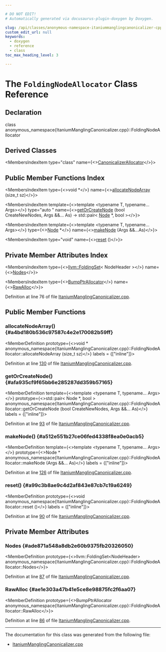 ```yaml
---

# DO NOT EDIT!
# Automatically generated via docusaurus-plugin-doxygen by Doxygen.

slug: /api/classes/anonymous-namespace-itaniummanglingcanonicalizer-cpp-/foldingnodeallocator
custom_edit_url: null
keywords:
  - doxygen
  - reference
  - class
toc_max_heading_level: 3

---
```





# The `FoldingNodeAllocator` Class Reference

<DoxygenPage pluginConfig={pluginConfig}>



## Declaration

<CodeBlock>class anonymous_namespace{ItaniumManglingCanonicalizer.cpp}::FoldingNodeAllocator</CodeBlock>

## Derived Classes

<MembersIndex>

<MembersIndexItem
  type="class"
  name={<><a href="/docs/api/classes/anonymous-namespace-itaniummanglingcanonicalizer-cpp-/canonicalizerallocator">CanonicalizerAllocator</a></>}>
</MembersIndexItem>

</MembersIndex>

## Public Member Functions Index

<MembersIndex>

<MembersIndexItem
  type={<>void &#42;</>}
  name={<><a href="#a4bd180b536c97587c4e2e170082b59ff">allocateNodeArray</a> (size&#95;t sz)</>}>
</MembersIndexItem>

<MembersIndexItem
  template={<>template &lt;typename T, typename... Args&gt;</>}
  type="auto "
  name={<><a href="#afa935cf9f65bb6e285287dd359b57165">getOrCreateNode</a> (bool CreateNewNodes, Args &amp;&amp;... As) -&gt; std::pair&lt; <a href="/docs/api/classes/node">Node</a> &#42;, bool &gt;</>}>
</MembersIndexItem>

<MembersIndexItem
  template={<>template &lt;typename T, typename... Args&gt;</>}
  type={<><a href="/docs/api/classes/node">Node</a> &#42;</>}
  name={<><a href="#a512e551b27ce06fed4338f8ea0e0acb5">makeNode</a> (Args &amp;&amp;...As)</>}>
</MembersIndexItem>

<MembersIndexItem
  type="void"
  name={<><a href="#a99c3b8ae9c4d2af843e87cb7c19a6249">reset</a> ()</>}>
</MembersIndexItem>

</MembersIndex>

## Private Member Attributes Index

<MembersIndex>

<MembersIndexItem
  type={<><a href="/docs/api/classes/llvm/foldingset">llvm::FoldingSet</a>&lt; NodeHeader &gt;</>}
  name={<><a href="#ade871a548a8db2e60b9375fb20326050">Nodes</a></>}>
</MembersIndexItem>

<MembersIndexItem
  type={<><a href="/docs/api/namespaces/llvm/#a8e612822d4ba7bb36c9c79582a567108">BumpPtrAllocator</a></>}
  name={<><a href="#ae1e303a47b41e5ce8e98875fc2f6aa07">RawAlloc</a></>}>
</MembersIndexItem>

</MembersIndex>


Definition at line 76 of file <a href="/docs/api/files/lib/lib/profiledata/itaniummanglingcanonicalizer-cpp">ItaniumManglingCanonicalizer.cpp</a>.

<SectionDefinition>

## Public Member Functions

### allocateNodeArray() {#a4bd180b536c97587c4e2e170082b59ff}

<MemberDefinition
  prototype={<>void &#42; anonymous&#95;namespace&#123;ItaniumManglingCanonicalizer.cpp&#125;::FoldingNodeAllocator::allocateNodeArray (size&#95;t sz)</>}
  labels = {["inline"]}>

Definition at line <a href="/docs/api/files/lib/lib/profiledata/itaniummanglingcanonicalizer-cpp/#l00130">130</a> of file <a href="/docs/api/files/lib/lib/profiledata/itaniummanglingcanonicalizer-cpp">ItaniumManglingCanonicalizer.cpp</a>.
</MemberDefinition>

### getOrCreateNode() {#afa935cf9f65bb6e285287dd359b57165}

<MemberDefinition
  template={<>template &lt;typename T, typename... Args&gt;</>}
  prototype={<>std::pair&lt; Node &#42;, bool &gt; anonymous&#95;namespace&#123;ItaniumManglingCanonicalizer.cpp&#125;::FoldingNodeAllocator::getOrCreateNode (bool CreateNewNodes, Args &amp;&amp;... As)</>}
  labels = {["inline"]}>

Definition at line <a href="/docs/api/files/lib/lib/profiledata/itaniummanglingcanonicalizer-cpp/#l00093">93</a> of file <a href="/docs/api/files/lib/lib/profiledata/itaniummanglingcanonicalizer-cpp">ItaniumManglingCanonicalizer.cpp</a>.
</MemberDefinition>

### makeNode() {#a512e551b27ce06fed4338f8ea0e0acb5}

<MemberDefinition
  template={<>template &lt;typename T, typename... Args&gt;</>}
  prototype={<>Node &#42; anonymous&#95;namespace&#123;ItaniumManglingCanonicalizer.cpp&#125;::FoldingNodeAllocator::makeNode (Args &amp;&amp;... As)</>}
  labels = {["inline"]}>

Definition at line <a href="/docs/api/files/lib/lib/profiledata/itaniummanglingcanonicalizer-cpp/#l00126">126</a> of file <a href="/docs/api/files/lib/lib/profiledata/itaniummanglingcanonicalizer-cpp">ItaniumManglingCanonicalizer.cpp</a>.
</MemberDefinition>

### reset() {#a99c3b8ae9c4d2af843e87cb7c19a6249}

<MemberDefinition
  prototype={<>void anonymous&#95;namespace&#123;ItaniumManglingCanonicalizer.cpp&#125;::FoldingNodeAllocator::reset ()</>}
  labels = {["inline"]}>

Definition at line <a href="/docs/api/files/lib/lib/profiledata/itaniummanglingcanonicalizer-cpp/#l00090">90</a> of file <a href="/docs/api/files/lib/lib/profiledata/itaniummanglingcanonicalizer-cpp">ItaniumManglingCanonicalizer.cpp</a>.
</MemberDefinition>

</SectionDefinition>

<SectionDefinition>

## Private Member Attributes

### Nodes {#ade871a548a8db2e60b9375fb20326050}

<MemberDefinition
  prototype={<>llvm::FoldingSet&lt;NodeHeader&gt; anonymous&#95;namespace&#123;ItaniumManglingCanonicalizer.cpp&#125;::FoldingNodeAllocator::Nodes</>}>

Definition at line <a href="/docs/api/files/lib/lib/profiledata/itaniummanglingcanonicalizer-cpp/#l00087">87</a> of file <a href="/docs/api/files/lib/lib/profiledata/itaniummanglingcanonicalizer-cpp">ItaniumManglingCanonicalizer.cpp</a>.
</MemberDefinition>

### RawAlloc {#ae1e303a47b41e5ce8e98875fc2f6aa07}

<MemberDefinition
  prototype={<>BumpPtrAllocator anonymous&#95;namespace&#123;ItaniumManglingCanonicalizer.cpp&#125;::FoldingNodeAllocator::RawAlloc</>}>

Definition at line <a href="/docs/api/files/lib/lib/profiledata/itaniummanglingcanonicalizer-cpp/#l00086">86</a> of file <a href="/docs/api/files/lib/lib/profiledata/itaniummanglingcanonicalizer-cpp">ItaniumManglingCanonicalizer.cpp</a>.
</MemberDefinition>

</SectionDefinition>

<hr/>

The documentation for this class was generated from the following file:

<ul>
<li><a href="/docs/api/files/lib/lib/profiledata/itaniummanglingcanonicalizer-cpp">ItaniumManglingCanonicalizer.cpp</a></li>
</ul>

</DoxygenPage>
